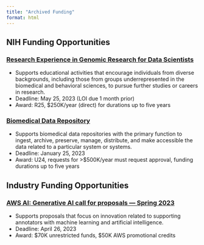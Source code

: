 ```yaml
---
title: "Archived Funding"
format: html
---
```


## NIH Funding Opportunities
### [Research Experience in Genomic Research for Data Scientists](https://grants.nih.gov/grants/guide/pa-files/PAR-21-075.html)
* Supports educational activities that encourage individuals from diverse backgrounds, including those from groups underrepresented in the biomedical and behavioral sciences, to pursue further studies or careers in research.
* Deadline: May 25, 2023 (LOI due 1 month prior)
* Award: R25, $250K/year (direct) for durations up to five years

### [Biomedical Data Repository](https://grants.nih.gov/grants/guide/pa-files/PAR-23-079.html)
* Supports biomedical data repositories with the primary function to ingest, archive, preserve, manage, distribute, and make accessible the data related to a particular system or systems.
* Deadline: January 25, 2023
* Award: U24, requests for >$500K/year must request approval, funding durations up to five years

## Industry Funding Opportunities
### [AWS AI: Generative AI call for proposals — Spring 2023](https://www.amazon.science/research-awards/call-for-proposals/aws-ai-generative-ai-call-for-proposals-spring-2023)
* Supports proposals that focus on innovation related to supporting annotators with machine learning and artificial intelligence.
* Deadline: April 26, 2023
* Award: $70K unrestricted funds, $50K AWS promotional credits

<!-- ## Governmental Funding Opportunities -->
